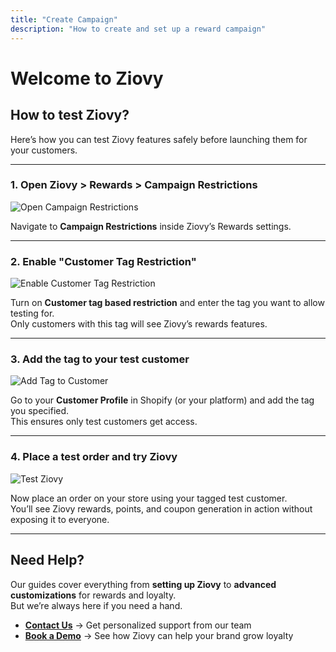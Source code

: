 ```yaml
---
title: "Create Campaign"
description: "How to create and set up a reward campaign"
---
```


# Welcome to Ziovy

## How to test Ziovy?

Here’s how you can test Ziovy features safely before launching them for your customers.

---

### 1. Open Ziovy > Rewards > Campaign Restrictions  

![Open Campaign Restrictions](https://placehold.co/600x300?text=Open+Campaign+Restrictions)

Navigate to **Campaign Restrictions** inside Ziovy’s Rewards settings.

---

### 2. Enable "Customer Tag Restriction"  

![Enable Customer Tag Restriction](https://placehold.co/600x300?text=Enable+Customer+Tag+Restriction)

Turn on **Customer tag based restriction** and enter the tag you want to allow testing for.  
Only customers with this tag will see Ziovy’s rewards features.

---

### 3. Add the tag to your test customer  

![Add Tag to Customer](https://placehold.co/600x300?text=Add+Customer+Tag)

Go to your **Customer Profile** in Shopify (or your platform) and add the tag you specified.  
This ensures only test customers get access.

---

### 4. Place a test order and try Ziovy  

![Test Ziovy](https://placehold.co/600x300?text=Test+Ziovy+Flow)

Now place an order on your store using your tagged test customer.  
You’ll see Ziovy rewards, points, and coupon generation in action without exposing it to everyone.

---

## Need Help?

Our guides cover everything from **setting up Ziovy** to **advanced customizations** for rewards and loyalty.  
But we’re always here if you need a hand.

- **[Contact Us](https://ziovy.com/contact)** → Get personalized support from our team  
- **[Book a Demo](https://ziovy.com/demo)** → See how Ziovy can help your brand grow loyalty
